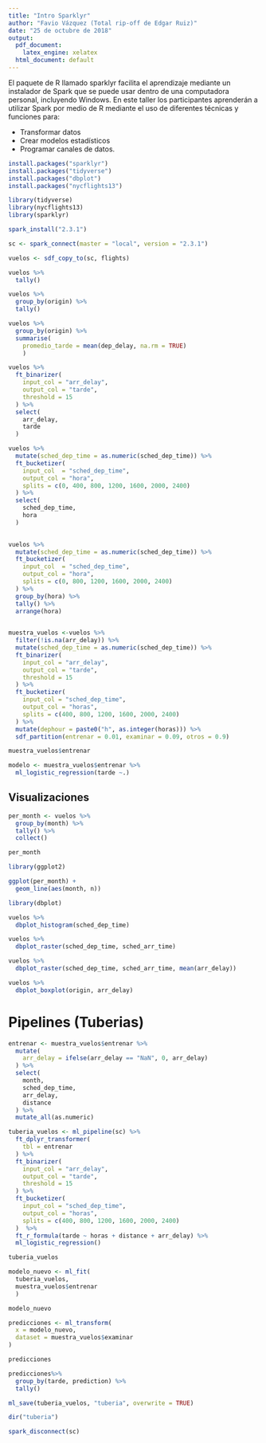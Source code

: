 ```yaml
---
title: "Intro Sparklyr"
author: "Favio Vázquez (Total rip-off de Edgar Ruiz)"
date: "25 de octubre de 2018"
output:
  pdf_document:
    latex_engine: xelatex
  html_document: default
---
```



El paquete de R llamado sparklyr facilita el aprendizaje mediante un instalador de Spark que se puede usar dentro de una computadora personal, incluyendo Windows. En este taller los participantes aprenderán a utilizar Spark por medio de R mediante el uso de diferentes técnicas y funciones para:

- Transformar datos
- Crear modelos estadísticos
- Programar canales de datos.

```r
install.packages("sparklyr")
install.packages("tidyverse")
install.packages("dbplot")
install.packages("nycflights13")
```

```r
library(tidyverse)
library(nycflights13)
library(sparklyr)

spark_install("2.3.1")
```


```r
sc <- spark_connect(master = "local", version = "2.3.1")
```

```r
vuelos <- sdf_copy_to(sc, flights)
```

```r
vuelos %>%
  tally()
```
```r
vuelos %>%
  group_by(origin) %>%
  tally()
```

```r
vuelos %>%
  group_by(origin) %>%
  summarise(
    promedio_tarde = mean(dep_delay, na.rm = TRUE)
    )
```


```r
vuelos %>%
  ft_binarizer(
    input_col = "arr_delay",
    output_col = "tarde",
    threshold = 15
  ) %>%
  select(
    arr_delay,
    tarde
  )
```

```r
vuelos %>%
  mutate(sched_dep_time = as.numeric(sched_dep_time)) %>%
  ft_bucketizer(
    input_col  = "sched_dep_time",
    output_col = "hora",
    splits = c(0, 400, 800, 1200, 1600, 2000, 2400)
  ) %>%
  select(
    sched_dep_time,
    hora
  )
  
```


```r
vuelos %>%
  mutate(sched_dep_time = as.numeric(sched_dep_time)) %>%
  ft_bucketizer(
    input_col  = "sched_dep_time",
    output_col = "hora",
    splits = c(0, 800, 1200, 1600, 2000, 2400)
  ) %>%
  group_by(hora) %>%
  tally() %>%
  arrange(hora)
  
```

```r
muestra_vuelos <-vuelos %>%
  filter(!is.na(arr_delay)) %>%
  mutate(sched_dep_time = as.numeric(sched_dep_time)) %>%
  ft_binarizer(
    input_col = "arr_delay",
    output_col = "tarde",
    threshold = 15
  ) %>%
  ft_bucketizer(
    input_col = "sched_dep_time",
    output_col = "horas",
    splits = c(400, 800, 1200, 1600, 2000, 2400)
  ) %>%
  mutate(dephour = paste0("h", as.integer(horas))) %>%
  sdf_partition(entrenar = 0.01, examinar = 0.09, otros = 0.9)

muestra_vuelos$entrenar
```

```r
modelo <- muestra_vuelos$entrenar %>%
  ml_logistic_regression(tarde ~.)

```

## Visualizaciones

```r
per_month <- vuelos %>%
  group_by(month) %>%
  tally() %>%
  collect()

per_month
```

```r
library(ggplot2)

ggplot(per_month) +
  geom_line(aes(month, n))
```

```r
library(dbplot)
```

```r
vuelos %>%
  dbplot_histogram(sched_dep_time)
```

```r
vuelos %>%
  dbplot_raster(sched_dep_time, sched_arr_time)
```

```r
vuelos %>%
  dbplot_raster(sched_dep_time, sched_arr_time, mean(arr_delay))
```
```r
vuelos %>%
  dbplot_boxplot(origin, arr_delay)
```


# Pipelines (Tuberias)

```r
entrenar <- muestra_vuelos$entrenar %>%
  mutate(
    arr_delay = ifelse(arr_delay == "NaN", 0, arr_delay)
  ) %>%
  select(
    month,
    sched_dep_time,
    arr_delay,
    distance
  ) %>%
  mutate_all(as.numeric)
```


```r
tuberia_vuelos <- ml_pipeline(sc) %>%
  ft_dplyr_transformer(
    tbl = entrenar
  ) %>% 
  ft_binarizer(
    input_col = "arr_delay",
    output_col = "tarde",
    threshold = 15
  ) %>%
  ft_bucketizer(
    input_col = "sched_dep_time",
    output_col = "horas",
    splits = c(400, 800, 1200, 1600, 2000, 2400)
  )  %>%
  ft_r_formula(tarde ~ horas + distance + arr_delay) %>% 
  ml_logistic_regression()

tuberia_vuelos

```

```r
modelo_nuevo <- ml_fit(
  tuberia_vuelos, 
  muestra_vuelos$entrenar
  )

modelo_nuevo
```

```r
predicciones <- ml_transform(
  x = modelo_nuevo,
  dataset = muestra_vuelos$examinar
)

predicciones
```

```r
predicciones%>%
  group_by(tarde, prediction) %>%
  tally()
```

```r
ml_save(tuberia_vuelos, "tuberia", overwrite = TRUE)

dir("tuberia")
```

```r
spark_disconnect(sc)
```